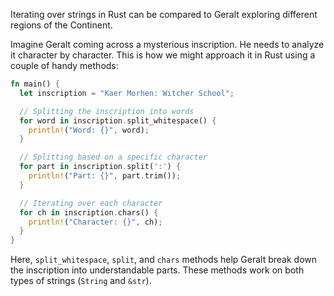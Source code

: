 Iterating over strings in Rust can be compared to Geralt exploring different regions of the Continent.

Imagine Geralt coming across a mysterious inscription. He needs to analyze it character by character. This is how we might approach it in Rust using a couple of handy methods:

```rust
fn main() {
  let inscription = "Kaer Morhen: Witcher School";

  // Splitting the inscription into words
  for word in inscription.split_whitespace() {
    println!("Word: {}", word);
  }

  // Splitting based on a specific character
  for part in inscription.split(':') {
    println!("Part: {}", part.trim());
  }

  // Iterating over each character
  for ch in inscription.chars() {
    println!("Character: {}", ch);
  }
}
```

Here, `split_whitespace`, `split`, and `chars` methods help Geralt break down the inscription into understandable parts. These methods work on both types of strings (`String` and `&str`).